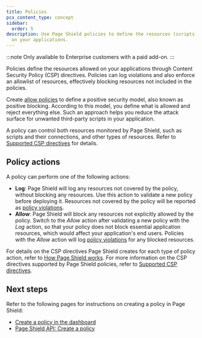 ```yaml
---
title: Policies
pcx_content_type: concept
sidebar:
  order: 5
description: Use Page Shield policies to define the resources (scripts) allowed
  on your applications.
---
```



:::note
Only available to Enterprise customers with a paid add-on.
:::

Policies define the resources allowed on your applications through <GlossaryTooltip term="content security policy (CSP)">Content Security Policy (CSP)</GlossaryTooltip> directives. Policies can log violations and also enforce an allowlist of resources, effectively blocking resources not included in the policies.

Create [allow policies](#policy-actions) to define a positive security model, also known as positive blocking. According to this model, you define what is allowed and reject everything else. Such an approach helps you reduce the attack surface for unwanted third-party scripts in your application.

A policy can control both resources monitored by Page Shield, such as scripts and their connections, and other types of resources. Refer to [Supported CSP directives](/page-shield/policies/csp-directives/) for details.

## Policy actions

A policy can perform one of the following actions:

- **Log**: Page Shield will log any resources not covered by the policy, without blocking any resources. Use this action to validate a new policy before deploying it. Resources not covered by the policy will be reported as [policy violations](/page-shield/policies/violations/).
- **Allow**: Page Shield will block any resources not explicitly allowed by the policy. Switch to the _Allow_ action after validating a new policy with the _Log_ action, so that your policy does not block essential application resources, which would affect your application's end users. Policies with the _Allow_ action will log [policy violations](/page-shield/policies/violations/) for any blocked resources.

For details on the CSP directives Page Shield creates for each type of policy action, refer to [How Page Shield works](/page-shield/how-it-works/#positive-security-model-using-policies). For more information on the CSP directives supported by Page Shield policies, refer to [Supported CSP directives](/page-shield/policies/csp-directives/).

## Next steps

Refer to the following pages for instructions on creating a policy in Page Shield:

- [Create a policy in the dashboard](/page-shield/policies/create-dashboard/)
- [Page Shield API: Create a policy](/page-shield/reference/page-shield-api/#create-a-policy)
